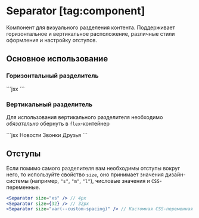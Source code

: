 <Overview group="layout">

# Separator [tag:component]

Компонент для визуального разделения контента. Поддерживает горизонтальное и вертикальное расположение,
различные стили оформления и настройку отступов.

</Overview>

## Основное использование

### Горизонтальный разделитель


<Playground Wrapper={BlockWrapper}>
  ```jsx
  <Separator />
  ```
</Playground>

### Вертикальный разделитель

Для использования вертикального разделителя необходимо _обязательно_ обернуть в `flex`-контейнер

<Playground>
  ```jsx
  <Link href="#news">Новости</Link>
  <Separator direction="vertical" size="xl" />
  <Link href="#calls">Звонки</Link>
  <Separator direction="vertical" size="xl" />
  <Link href="#friends">Друзья</Link>
  ```
</Playground>

## Отступы

Если помимо самого разделителя вам необходимы отступы вокруг него, то используйте свойство `size`,
оно принимает значения дизайн-системы (например, `"s"`, `"m"`, `"l"`), числовые значения и `CSS`-переменные.

```jsx
<Separator size="xs" /> // 4px
<Separator size={32} /> // 32px
<Separator size="var(--custom-spacing)" /> // Кастомная CSS-переменная
```
